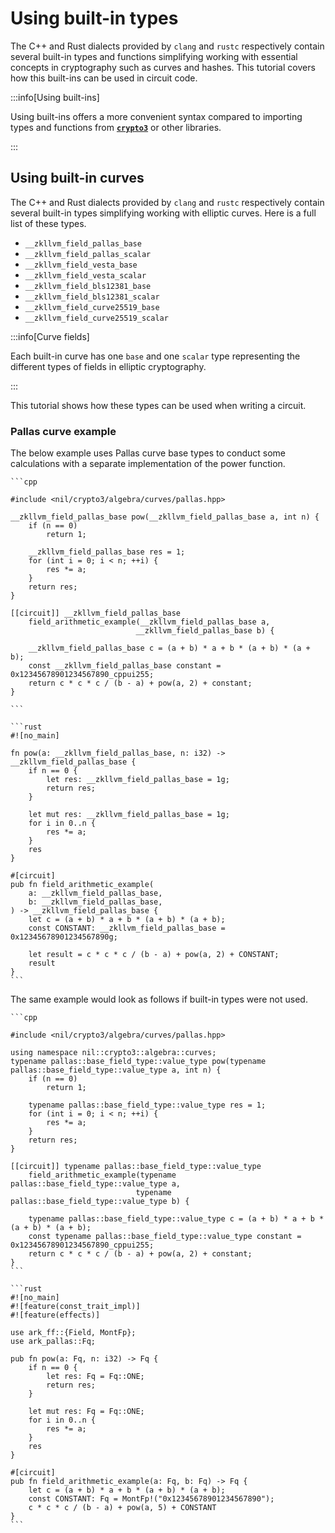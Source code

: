 
# Using built-in types

The C++ and Rust dialects provided by `clang` and `rustc` respectively contain several built-in types and functions simplifying working with essential concepts in cryptography such as curves and hashes. This tutorial covers how this built-ins can be used in circuit code.

:::info[Using built-ins]

Using built-ins offers a more convenient syntax compared to importing types and functions from [**`crypto3`**](https://github.com/NilFoundation/crypto3) or other libraries.

:::


## Using built-in curves

The C++ and Rust dialects provided by `clang` and `rustc` respectively contain several built-in types simplifying working with elliptic curves. Here is a full list of these types.

- `__zkllvm_field_pallas_base`
- `__zkllvm_field_pallas_scalar`
- `__zkllvm_field_vesta_base`
- `__zkllvm_field_vesta_scalar`
- `__zkllvm_field_bls12381_base`
- `__zkllvm_field_bls12381_scalar`
- `__zkllvm_field_curve25519_base`
- `__zkllvm_field_curve25519_scalar`

:::info[Curve fields]

Each built-in curve has one `base` and one `scalar` type representing the different types of fields in elliptic cryptography.

:::

This tutorial shows how these types can be used when writing a circuit.

### Pallas curve example

The below example uses Pallas curve base types to conduct some calculations with a separate implementation of the power function.

<Tabs groupId='language'>
  <TabItem value='cpp' label='C++'>

    ```cpp

    #include <nil/crypto3/algebra/curves/pallas.hpp>

    __zkllvm_field_pallas_base pow(__zkllvm_field_pallas_base a, int n) {
        if (n == 0)
            return 1;

        __zkllvm_field_pallas_base res = 1;
        for (int i = 0; i < n; ++i) {
            res *= a;
        }
        return res;
    }

    [[circuit]] __zkllvm_field_pallas_base
        field_arithmetic_example(__zkllvm_field_pallas_base a,
                                __zkllvm_field_pallas_base b) {

        __zkllvm_field_pallas_base c = (a + b) * a + b * (a + b) * (a + b);
        const __zkllvm_field_pallas_base constant = 0x12345678901234567890_cppui255;
        return c * c * c / (b - a) + pow(a, 2) + constant;
    }

    ```

  </TabItem>

  <TabItem value='rust' label='Rust'>

    ```rust
    #![no_main]

    fn pow(a: __zkllvm_field_pallas_base, n: i32) -> __zkllvm_field_pallas_base {
        if n == 0 {
            let res: __zkllvm_field_pallas_base = 1g;
            return res;
        }

        let mut res: __zkllvm_field_pallas_base = 1g;
        for i in 0..n {
            res *= a;
        }
        res
    }

    #[circuit]
    pub fn field_arithmetic_example(
        a: __zkllvm_field_pallas_base,
        b: __zkllvm_field_pallas_base,
    ) -> __zkllvm_field_pallas_base {
        let c = (a + b) * a + b * (a + b) * (a + b);
        const CONSTANT: __zkllvm_field_pallas_base = 0x12345678901234567890g;

        let result = c * c * c / (b - a) + pow(a, 2) + CONSTANT;
        result
    }
    ```

  </TabItem>
</Tabs>

The same example would look as follows if built-in types were not used.

<Tabs groupId='language'>
  <TabItem value='cpp' label='C++'>

    ```cpp

    #include <nil/crypto3/algebra/curves/pallas.hpp>

    using namespace nil::crypto3::algebra::curves;
    typename pallas::base_field_type::value_type pow(typename pallas::base_field_type::value_type a, int n) {
        if (n == 0)
            return 1;

        typename pallas::base_field_type::value_type res = 1;
        for (int i = 0; i < n; ++i) {
            res *= a;
        }
        return res;
    }

    [[circuit]] typename pallas::base_field_type::value_type
        field_arithmetic_example(typename pallas::base_field_type::value_type a,
                                typename pallas::base_field_type::value_type b) {

        typename pallas::base_field_type::value_type c = (a + b) * a + b * (a + b) * (a + b);
        const typename pallas::base_field_type::value_type constant = 0x12345678901234567890_cppui255;
        return c * c * c / (b - a) + pow(a, 2) + constant;
    }
    ```

  </TabItem>

  <TabItem value='rust' label='Rust'>

    ```rust
    #![no_main]
    #![feature(const_trait_impl)]
    #![feature(effects)]

    use ark_ff::{Field, MontFp};
    use ark_pallas::Fq;

    pub fn pow(a: Fq, n: i32) -> Fq {
        if n == 0 {
            let res: Fq = Fq::ONE;
            return res;
        }

        let mut res: Fq = Fq::ONE;
        for i in 0..n {
            res *= a;
        }
        res
    }

    #[circuit]
    pub fn field_arithmetic_example(a: Fq, b: Fq) -> Fq {
        let c = (a + b) * a + b * (a + b) * (a + b);
        const CONSTANT: Fq = MontFp!("0x12345678901234567890");
        c * c * c / (b - a) + pow(a, 5) + CONSTANT
    }
    ```

  </TabItem>
</Tabs>
